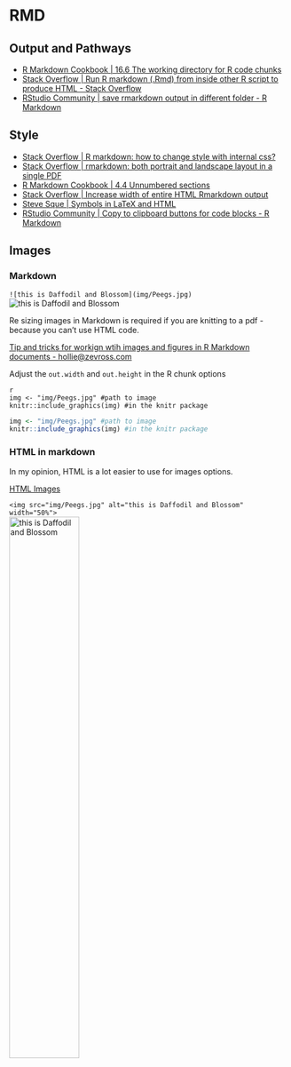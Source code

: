 
# RMD 

## Output and Pathways  

- [R Markdown Cookbook | 16.6 The working directory for R code chunks](https://bookdown.org/yihui/rmarkdown-cookbook/working-directory.html) 
- [Stack Overflow | Run R markdown (.Rmd) from inside other R script to produce HTML - Stack Overflow](https://stackoverflow.com/questions/65921907/run-r-markdown-rmd-from-inside-other-r-script-to-produce-html)
- [RStudio Community | save rmarkdown output in different folder - R Markdown](https://community.rstudio.com/t/save-rmarkdown-output-in-different-folder/68192/4)

## Style 

- [Stack Overflow | R markdown: how to change style with internal css?](https://stackoverflow.com/questions/34022558/r-markdown-how-to-change-style-with-internal-css)
- [Stack Overflow | rmarkdown: both portrait and landscape layout in a single PDF](https://stackoverflow.com/questions/25849814/rstudio-rmarkdown-both-portrait-and-landscape-layout-in-a-single-pdf)
- [R Markdown Cookbook | 4.4 Unnumbered sections](https://bookdown.org/yihui/rmarkdown-cookbook/unnumbered-sections.html)
- [Stack Overflow | Increase width of entire HTML Rmarkdown output](https://stackoverflow.com/questions/34906002/increase-width-of-entire-html-rmarkdown-output)
- [Steve Sque | Symbols in LaTeX and HTML](https://www.stevesque.com/symbols/)
- [RStudio Community | Copy to clipboard buttons for code blocks - R Markdown](https://community.rstudio.com/t/copy-to-clipboard-buttons-for-code-blocks/45367)



## Images 

### Markdown  

`![this is Daffodil and Blossom](img/Peegs.jpg)`
![this is Daffodil and Blossom](img/Peegs.jpg)

Re sizing images in Markdown is required if you are knitting to a pdf - because you can't use HTML code.  

[Tip and tricks for workign wtih images and figures in R Markdown documents - hollie@zevross.com](http://zevross.com/blog/2017/06/19/tips-and-tricks-for-working-with-images-and-figures-in-r-markdown-documents/)

Adjust the `out.width` and `out.height` in the R chunk options

```
{r, out.width="50%"}  
img <- "img/Peegs.jpg" #path to image  
knitr::include_graphics(img) #in the knitr package   
```

```r
img <- "img/Peegs.jpg" #path to image 
knitr::include_graphics(img) #in the knitr package 
```

###  HTML in markdown  
In my opinion, HTML is a lot easier to use for images options.  

[HTML Images](https://www.w3schools.com/html/html_images.asp)

`<img src="img/Peegs.jpg" alt="this is Daffodil and Blossom" width="50%"> `  
<img src="img/Peegs.jpg" alt="this is Daffodil and Blossom" width="50%"> 
